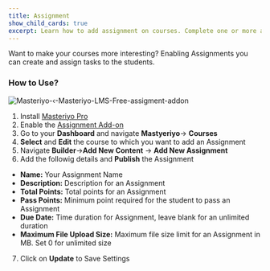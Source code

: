 ```yaml
---
title: Assignment
show_child_cards: true
excerpt: Learn how to add assignment on courses. Complete one or more assignment on masteriyo courses.
---
```


Want to make your courses more interesting? Enabling Assignments you can create and assign tasks to the students.


### How to Use?

![Masteriyo-‹-Masteriyo-LMS-Free-assigment-addon](https://user-images.githubusercontent.com/24367265/202430124-e1c5aa92-2909-43be-86ea-1e22afad8df9.png)

1. Install [Masteriyo Pro](https://docs.masteriyo.com/getting-started/installation#installing-masteriyo-lms-pro-version)
2. Enable the [Assignment Add-on](https://docs.masteriyo.com/premium-addons/activate-masteriyo-premium-addons)
3. Go to your  **Dashboard** and navigate **Mastyeriyo**-> **Courses**
4. **Select** and **Edit** the course to which you want to add an Assignment
5. Navigate **Builder**->**Add New Content** -> **Add New Assignment**
6. Add the followig details and **Publish** the Assignment

- **Name:** Your Assignment Name 
- **Description:** Description for an Assignment
- **Total Points:** Total points for an Assignment
- **Pass Points:** Minimum point required for the student to pass an Assignment
- **Due Date:** Time duration for Assignment, leave blank for an unlimited duration
- **Maximum File Upload Size:** Maximum file size limit for an Assignment in MB. Set 0 for unlimited size

7. Click on **Update** to Save Settings

